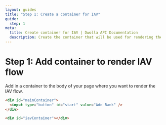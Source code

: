 ```yaml
---
layout: guides
title: "Step 1: Create a container for IAV"
guide:
  step: 1
meta:
  title: Create container for IAV | Dwolla API Documentation
  description: Create the container that will be used for rendering the iframe for Dwolla.js and IAV.
---
```


# Step 1: Add container to render IAV flow

Add in a container to the body of your page where you want to render the IAV flow.

```html
<div id="mainContainer">
  <input type="button" id="start" value="Add Bank" />
</div>

<div id="iavContainer"></div>
```

